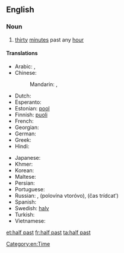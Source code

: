 {{also|half-past}}
==English==

===Noun===
{{en-noun|-}}

# [[thirty]] [[minute]]s past any [[hour]]

====Translations====
{{trans-top|"half past one" as example of usage in other languages}}
* Arabic: {{t-|ar|الساعة والنصف|tr=al-sāʿa wa-'l-niṣf|sc=Arab}}, {{t-|ar|الساعة الواحدة والنصف|tr=al-sāʿa al-wāḥida wa-'l-niṣf|sc=Arab}}
* Chinese:
*: Mandarin: {{t|cmn|一點半|sc=Hani}}, {{t|cmn|一点半|tr=yī diǎn bàn|sc=Hani}}
* Dutch: {{t-|nl|half twee}}
* Esperanto: {{t-|eo|la unua kaj duono}}
* Estonian: [[pool#Estonian|pool]] {{t+|et|kaks}}
* Finnish: [[puoli#Finnish|puoli]] {{t+|fi|kaksi}}
* French: {{t-|fr|une heure et demi}}
* Georgian: {{l|ka|ორი|ორის}} {{t-|ka|ნახევარი|alt=ნახევარია|tr=oris naxevaria|sc=Geor}}
* German: {{l|de|halb}} {{l|de|zwei}}
* Greek: {{t|el|μιάμιση η ώρα|tr=myámissi i óra|sc=Grek}}
* Hindi: {{t-|hi|साढ़े एक बजा|tr=sāṛhe ek bajā|sc=Deva}}
{{trans-mid}}
* Japanese: {{t-|ja|一時半|tr=いちじはん, ichijihan|sc=Jpan}}
* Khmer: {{t+|km|កន្លះ|alt=ម៉ោងមួយកន្លះ|tr=maong muəy kɑnlah|sc=Khmr}}
* Korean: {{t-|ko|한시 반|tr=hansi ban|sc=Kore}}
* Maltese: {{t-|mt|is-siegħa u nofs}}
* Persian: {{t-|fa|ساعت یک و نیم|tr=sâ'at yek o nim|sc=fa-Arab}}
* Portuguese: {{t-|pt|uma e meia}}
* Russian: {{t-|ru|пол-второго|tr=pol-vtoróvo|sc=Cyrl}}, {{l|ru|половина}} {{l|ru|второй|второго}} (polovína vtoróvo), {{l|ru|час}} {{l|ru|тридцать}} (čas trídcatʹ)
* Spanish: {{l|es|una}} {{l|es|y}} {{l|es|media}}
* Swedish: [[halv#Swedish|halv]] {{t+|sv|två}}
* Turkish: {{t-|tr|saat bir buçuk}}
* Vietnamese: {{t-|vi|một giờ rươi}}
{{trans-bottom}}

[[Category:en:Time]]

[[et:half past]]
[[fr:half past]]
[[ta:half past]]